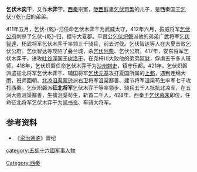 '''乞伏木奕干'''，又作'''木弈干'''，[[西秦|西秦]]宗室，[[陇西鲜卑|陇西鲜卑]][[乞伏司繁|乞伏司繁]]的儿子，是西秦国王[[乞伏乾归|乞伏-{乾}-归]]的弟弟。

411年五月，乞伏-{乾}-归任命乞伏木弈干为武威太守，412年六月，振威将军[[乞伏公府|乞伏公府]]刺杀了乞伏-{乾}-归，据守大夏郡。平昌公[[乞伏炽磐|乞伏炽磐]]派他的弟弟广武将军[[乞伏智達|乞伏智達]]、杨武将军乞伏木弈干率领三千骑兵，前去讨伐。乞伏智达等人在大夏击败乞伏公府。乞伏智达等攻陷了叠兰城，杀[[乞伏阿柴|乞伏阿柴]]、乞伏公府。417年，安东将军乞伏木弈干，进攻[[吐谷浑|吐谷浑]]国王[[树洛干|树洛干]]，在尧杆川大败他的弟弟[[阿豺|阿豺]]，俘虏五千多人班师。418年，乞伏炽磐任命乞伏木弈干为[[沙州|沙州]][[刺史|刺史]]，镇守乐都。421年，乞伏炽磐派遣征北将军乞伏木弈干、辅国将军[[乞伏元基|乞伏元基]]攻打夏国所属的[[上邽|上邽]]，遇到连绵大[[雨|雨]]，班师回朝。[[北凉|北凉]][[沮渠蒙逊|沮渠蒙逊]]派右卫将军沮渠鄯善、建节将军沮渠苟生率军七千攻打西秦。乞伏炽磐派'''征北将军'''乞伏木弈干等率领步、骑兵五千人抵抗北凉军，在五涧大败沮渠鄯善，生擒沮渠苟生，斩首二千人。428年，西秦王[[乞伏暮末|乞伏暮末]]即位，任命征北将军乞伏木弈干为[[尚书令|尚书令]]、车骑大将军。

==参考资料==
*《[[资治通鉴|资治通鉴]]》晋纪
{{DEFAULTSORT:Q}}
[[Category:西秦|Category:西秦]]
[[category:五胡十六國军事人物|category:五胡十六國军事人物]]